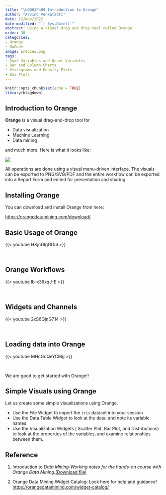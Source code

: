 ```yaml
---
title: "\U0001F409 Introduction to Orange"
author: "Arvind Venkatadri"
date: 12/Nov/2022
date-modified: "`r Sys.Date()`"
abstract: Using A Visual drag and drop tool called Orange
order: 30
categories:
- Orange
- NoCode
image: preview.png
tags:
- Qual Variables and Quant Variables
- Bar and Column Charts
- Histograms and Density Plots
- Box Plots
---
```


```r
knitr::opts_chunk$set(echo = TRUE)
library(blogdown)
```

## Introduction to Orange

**Orange** is a visual drag-and-drop tool for

-   Data visualization
-   Machine Learning
-   Data mining

and much more. Here is what it looks like:

![](https://orangedatamining.com/screenshots/images/tree-explorative.thumb.png)

All operations are done using a visual menu-driven interface. The
visuals can be exported to PNG/SVG/PDF and the entire workflow can be
exported into a Report Form and edited for presentation and sharing.

## Installing Orange

You can download and install Orange from here:

<https://orangedatamining.com/download/>

## Basic Usage of Orange

{{< youtube HXjnDIgGDuI >}}

<br>

## Orange Workflows

{{< youtube lb-x36xqJ-E >}}

<br>

## Widgets and Channels

{{< youtube 2xS6QjnG714 >}}

<br>

## Loading data into Orange

{{< youtube MHcGdQeYCMg >}}

<br>

We are good to get started with Orange!!

## Simple Visuals using Orange

Let us create some simple visualizations using Orange.

-   Use the File Widget to import the `iris` dataset into your session
-   Use the Data Table Widget to look at the data, and note its variable
    names
-   Use the Visualization Widgets ( Scatter Plot, Bar Plot, and
    Distributions) to look at the properties of the variables, and
    examine relationships between them.

## Reference

1.  Introduction to *Data Mining-Working notes for the hands-on course
    with Orange Data Mining*.[(Download
    file)](Interactive%20Visual%20Data%20Mining%20in%20Orange%20-%20kolkata.pdf)

2.  Orange Data Mining Widget Catalog: Look here for help and guidance!
    <https://orangedatamining.com/widget-catalog/>
